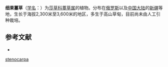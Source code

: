 {{Speciesbox
| name = 细果薹草
| status = 
| status_system = 
| image =
| genus = Carex
| species = stenocarpa
| authority = Turcz. ex V. Krecz.
}}

'''细果薹草'''（[[学名|学名]]：{{lang|la|''Carex stenocarpa''}}）为[[莎草科|莎草科]][[薹草属|薹草属]]的植物。分布在[[俄罗斯|俄罗斯]]以及[[中国大陆|中国大陆]]的[[新疆|新疆]]等地，生长于海拔2,300米至3,600米的地区，多生于高山草甸，目前尚未由人工引种栽培。

== 参考文献 ==
<div class="references-small">
* {{cite web| url =http://www.bioinfo.cn/db05/KmzwSpecies.php?action=view&id=6526| title =细果薹草| work =《中国高等植物数据库全库》| publisher =中国科学院微生物研究所| author =昆明植物研究所| accessdate =2009-02-24| deadurl =yes| archiveurl =https://web.archive.org/web/20160305031415/http://www.bioinfo.cn/db05/KmzwSpecies.php?action=view&id=6526| archivedate =2016-03-05}}
</div>
{{Taxonbar|from=Q15227117}}

{{DEFAULTSORT:Carex stenocarpa}}
[[Category:薹草属|stenocarpa]]


{{Carex-stub}}